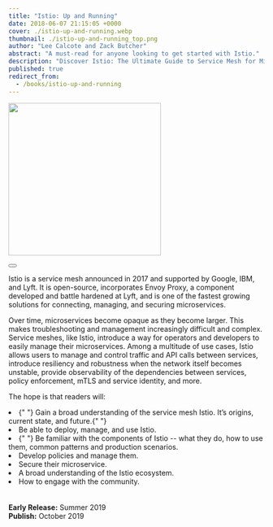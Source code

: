 ```yaml
---
title: "Istio: Up and Running"
date: 2018-06-07 21:15:05 +0000
cover: ./istio-up-and-running.webp
thumbnail: ./istio-up-and-running_top.png
author: "Lee Calcote and Zack Butcher"
abstract: "A must-read for anyone looking to get started with Istio."
description: "Discover Istio: The Ultimate Guide to Service Mesh for Microservices - Gain Insights on Deployment, Management, and Security"
published: true
redirect_from:
  - /books/istio-up-and-running
---
```



<BookWrapper>

<div className="book">
  <a href="http://www.jdoqocy.com/click-100001276-11290546?url=http%3A%2F%2Fshop.oreilly.com%2Fproduct%2F0636920203940.do%3Fcmp%3Daf-velocity-books-video-product_cj_0636920203940_%25zp&cjsku=0636920203940">
    <img className="card" width="300px" src={istio_book} align="center" />
  </a>
  <div>&nbsp;</div>
  <Button
    $primary
    className="banner-btn one pa-8"
    title="Get the Book"
    $url="http://www.jdoqocy.com/click-100001276-11290546?url=http%3A%2F%2Fshop.oreilly.com%2Fproduct%2F0636920203940.do%3Fcmp%3Daf-velocity-books-video-product_cj_0636920203940_%25zp&cjsku=0636920203940"
    $external={true}
  />
</div>

Istio is a service mesh announced in 2017 and supported by Google, IBM, and Lyft. It is open-source, incorporates Envoy Proxy, a component developed and battle hardened at Lyft, and is one of the fastest growing solutions for connecting, managing, and securing microservices.

Over time, microservices become opaque as they become larger. This makes troubleshooting and management increasingly difficult and complex. Service meshes, like Istio, introduce a way for operators and developers to easily manage their microservices. Among a multitude of use cases, Istio allows users to manage and control traffic and API calls between services, introduce resiliency and robustness when the network itself becomes unstable, provide observability of the dependencies between services, policy enforcement, mTLS and service identity, and more.

The hope is that readers will:

<li>
  {" "}
  Gain a broad understanding of the service mesh Istio. It’s origins, current state,
  and future.{" "}
</li>
<li> Be able to deploy, manage, and use Istio. </li>
<li>
  {" "}
  Be familiar with the components of Istio -- what they do, how to use them, common
  patterns and production scenarios.
</li>
<li> Develop policies and manage them.</li>
<li> Secure their microservice.</li>
<li> A broad understanding of the Istio ecosystem.</li>
<li> How to engage with the community.</li>

<br />
<br />
<b>Early Release:</b> Summer 2019
<br />
<b>Publish:</b> October 2019

</BookWrapper>
